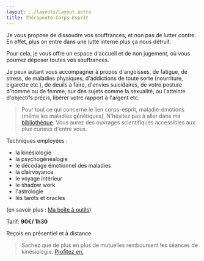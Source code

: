 ```yaml
---
layout: ../layouts/Layout.astro
title: Thérapeute Corps Esprit
---
```





Je vous propose de dissoudre vos souffrances, et non pas de lutter contre. En effet, plus on entre dans une lutte interne plus ça nous détruit.

Pour cela, je vous offre un espace d'accueil et de non jugement, où vous pourrez déposer toutes vos souffrances.

Je peux autant vous accompagner à propos d'angoisses, de fatigue, de stress, de maladies physiques, d'addictions de toute sorte (nourriture, cigarette etc.), de deuils à faire, d'envies suicidaires, de votre posture d'homme ou de femme, sur des sujets comme la sexualité, ou l'atteinte d'objectifs précis, libérer votre rapport à l'argent etc.

> Pour tout ce qui concerne le lien corps-esprit, maladie-émotions (même les maladies génétiques),
> N'hésitez pas à aller dans ma [bibliothèque](/bibliotheque#page-title).
> Vous aurez des ouvrages scientifiques accessibles aux plux curieux d'entre vous.

Techniques employées :

- la kinésiologie
- la psychogénéalogie
- le décodage émotionnel des maladies
- la clairvoyance
- le voyage intérieur
- le shadow work
- l'astrologie
- les tarots et oracles

(en savoir plus : [Ma boîte à outils](/boite-a-outils#page-title))

Tarif: **90€/ 1h30**

Reçois en présentiel et à distance

> Sachez que de plus en plus de mutuelles remboursent les séances de kinésiologie.
> [Profitez en.](/remboursement#page-title)
